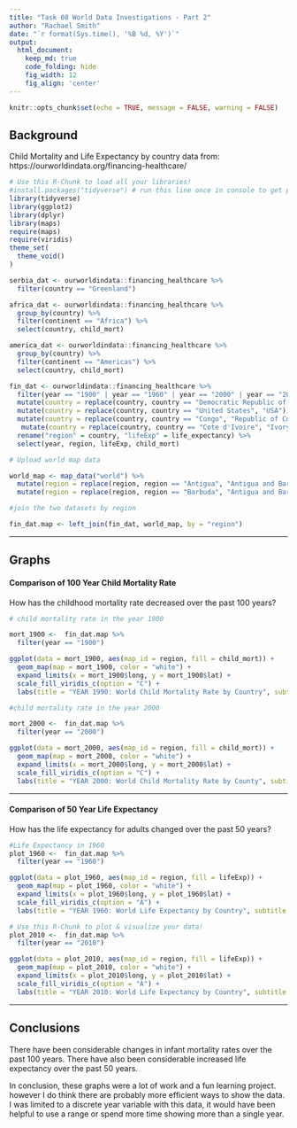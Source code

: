```yaml
---
title: "Task 08 World Data Investigations - Part 2"
author: "Rachael Smith"
date: "`r format(Sys.time(), '%B %d, %Y')`"
output:
  html_document:  
    keep_md: true
    code_folding: hide
    fig_width: 12
    fig_align: 'center'
---
```


```r
knitr::opts_chunk$set(echo = TRUE, message = FALSE, warning = FALSE)
```
## Background

Child Mortality and Life Expectancy by country data from:
https://ourworldindata.org/financing-healthcare/
```r
# Use this R-Chunk to load all your libraries!
#install.packages("tidyverse") # run this line once in console to get package
library(tidyverse)
library(ggplot2)
library(dplyr)
library(maps)
require(maps)
require(viridis)
theme_set(
  theme_void()
)

serbia_dat <- ourworldindata::financing_healthcare %>%
  filter(country == "Greenland")

africa_dat <- ourworldindata::financing_healthcare %>%
  group_by(country) %>% 
  filter(continent == "Africa") %>% 
  select(country, child_mort)

america_dat <- ourworldindata::financing_healthcare %>%
  group_by(country) %>% 
  filter(continent == "Americas") %>% 
  select(country, child_mort)

fin_dat <- ourworldindata::financing_healthcare %>%
  filter(year == "1900" | year == "1960" | year == "2000" | year == "2010") %>% 
  mutate(country = replace(country, country == "Democratic Republic of Congo", "Democratic Republic of the Congo")) %>%
  mutate(country = replace(country, country == "United States", "USA")) %>%
  mutate(country = replace(country, country == "Congo", "Republic of Congo")) %>%
   mutate(country = replace(country, country == "Cote d'Ivoire", "Ivory Coast")) %>%
  rename("region" = country, "lifeExp" = life_expectancy) %>%
  select(year, region, lifeExp, child_mort)
```

```r
# Upload world map data 

world_map <- map_data("world") %>% 
  mutate(region = replace(region, region == "Antigua", "Antigua and Barbuda")) %>% 
  mutate(region = replace(region, region == "Barbuda", "Antigua and Barbuda")) 

#join the two datasets by region

fin_dat.map <- left_join(fin_dat, world_map, by = "region")

```
-----

## Graphs

#### Comparison of 100 Year Child Mortality Rate

How has the childhood mortality rate decreased over the past 100 years?

```r
# child mortality rate in the year 1900

mort_1900 <-  fin_dat.map %>% 
  filter(year == "1900")

ggplot(data = mort_1900, aes(map_id = region, fill = child_mort)) +
  geom_map(map = mort_1900, color = "white") +
  expand_limits(x = mort_1900$long, y = mort_1900$lat) +
  scale_fill_viridis_c(option = "C") +
  labs(title = "YEAR 1990: World Child Mortality Rate by Country", subtitle= "Child Mortality (0-5 year-olds dying per 1,000 born)", fill = "Child Mortality Rate\nPer 1,000 Born", x = "Year 1900", caption = "The under 5 mortality rate is the probability of a child born in a specific year dying before reaching the age of five if subject to current age-specific mortality rates.")
```

```r
#child mortality rate in the year 2000

mort_2000 <-  fin_dat.map %>% 
  filter(year == "2000")

ggplot(data = mort_2000, aes(map_id = region, fill = child_mort)) +
  geom_map(map = mort_2000, color = "white") +
  expand_limits(x = mort_2000$long, y = mort_2000$lat) +
  scale_fill_viridis_c(option = "C") +
  labs(title = "YEAR 2000: World Child Mortality Rate by County", subtitle= "Child Mortality (0-5 year-olds dying per 1,000 born)", fill = "Child Mortality Rate\nPer 1,000 Born", x = "Year: 2000", caption = "The under 5 mortality rate is the probability of a child born in a specific year dying before reaching the age of five if subject to current age-specific mortality rates.")
```

-----

#### Comparison of 50 Year Life Expectancy

How has the life expectancy for adults changed over the past 50 years?

```r
#Life Expectancy in 1960
plot_1960 <-  fin_dat.map %>% 
  filter(year == "1960")

ggplot(data = plot_1960, aes(map_id = region, fill = lifeExp)) +
  geom_map(map = plot_1960, color = "white") +
  expand_limits(x = plot_1960$long, y = plot_1960$lat) +
  scale_fill_viridis_c(option = "A") +
  labs(title = "YEAR 1960: World Life Expectancy by Country", subtitle = "Life expectancy at birth, total (years)", fill = "Life Expectancy\nRate in Years", x = "Year: 1960", caption = "Life expectancy at birth, total (years). Indicates the number of years a newborn infant would live if prevailing patterns of mortality at the time of its birth were to stay the same throughout its life.")
```


```r
# Use this R-Chunk to plot & visualize your data!
plot_2010 <-  fin_dat.map %>% 
  filter(year == "2010")

ggplot(data = plot_2010, aes(map_id = region, fill = lifeExp)) +
  geom_map(map = plot_2010, color = "white") +
  expand_limits(x = plot_2010$long, y = plot_2010$lat) +
  scale_fill_viridis_c(option = "A") +
  labs(title = "YEAR 2010: World Life Expectancy by Country", subtitle = "Life expectancy at birth, total (years)", fill = "Life Expectancy\nRate in Years", x = "Year:1990",caption ="Life expectancy at birth, total (years). Indicates the number of years a newborn infant would live if prevailing patterns of mortality at the time of its birth were to stay the same throughout its life.")

```

-----

## Conclusions

There have been considerable changes in infant mortality rates over the past 100 years.  There have also been considerable increased life expectancy over the past 50 years.

In conclusion, these graphs were a lot of work and a fun learning project. however I do think there are probably more efficient ways to show the data.  I was limited to a discrete year variable with this data, it would have been helpful to use a range or spend more time showing more than a single year.
